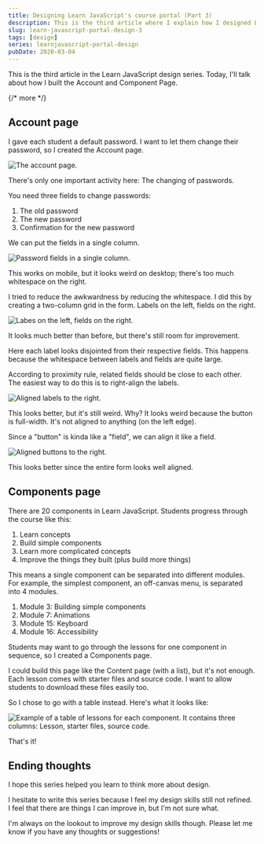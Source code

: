 ```yaml
---
title: Designing Learn JavaScript's course portal (Part 3)
description: This is the third article where I explain how I designed Learn JavaScript's course portal.
slug: learn-javascript-portal-design-3
tags: [design]
series: learnjavascript-portal-design
pubDate: 2020-03-04
---
```


This is the third article in the Learn JavaScript design series. Today, I'll talk about how I built the Account and Component Page.

{/* more */}

## Account page

I gave each student a default password. I want to let them change their password, so I created the Account page.

<Image
  src="/assets/2020/ljs-portal-3/account-page.png"
  alt="The account page."
/>

There's only one important activity here: The changing of passwords.

You need three fields to change passwords:

1. The old password
2. The new password
3. Confirmation for the new password

We can put the fields in a single column.

<Image
  src="/assets/2020/ljs-portal-3/change-password-1.png"
  alt="Password fields in a single column."
/>

This works on mobile, but it looks weird on desktop; there's too much whitespace on the right.

I tried to reduce the awkwardness by reducing the whitespace. I did this by creating a two-column grid in the form. Labels on the left, fields on the right.

<Image
  src="/assets/2020/ljs-portal-3/change-password-2.png"
  alt="Labes on the left, fields on the right."
/>

It looks much better than before, but there's still room for improvement.

Here each label looks disjointed from their respective fields. This happens because the whitespace between labels and fields are quite large.

According to proximity rule, related fields should be close to each other. The easiest way to do this is to right-align the labels.

<Image
  src="/assets/2020/ljs-portal-3/change-password-3.png"
  alt="Aligned labels to the right."
/>

This looks better, but it's still weird. Why? It looks weird because the button is full-width. It's not aligned to anything (on the left edge).

Since a "button" is kinda like a "field", we can align it like a field.

<Image
  src="/assets/2020/ljs-portal-3/change-password-done.png"
  alt="Aligned buttons to the right."
/>

This looks better since the entire form looks well aligned.

## Components page

There are 20 components in Learn JavaScript. Students progress through the course like this:

1. Learn concepts
2. Build simple components
3. Learn more complicated concepts
4. Improve the things they built (plus build more things)

This means a single component can be separated into different modules. For example, the simplest component, an off-canvas menu, is separated into 4 modules.

1. Module 3: Building simple components
2. Module 7: Animations
3. Module 15: Keyboard
4. Module 16: Accessibility

Students may want to go through the lessons for one component in sequence, so I created a Components page.

I could build this page like the Content page (with a list), but it's not enough. Each lesson comes with starter files and source code. I want to allow students to download these files easily too.

So I chose to go with a table instead. Here's what it looks like:

<Image
  src="/assets/2020/ljs-portal-3/components-table.png"
  alt="Example of a table of lessons for each component. It contains three columns: Lesson, starter files, source code. "
/>

That's it!

## Ending thoughts

I hope this series helped you learn to think more about design.

I hesitate to write this series because I feel my design skills still not refined. I feel that there are things I can improve in, but I'm not sure what.

I'm always on the lookout to improve my design skills though. Please let me know if you have any thoughts or suggestions!
